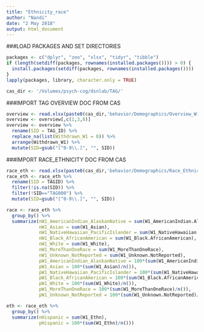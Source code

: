 ```yaml
---
title: "Ethnicity_race"
author: "Nandi"
date: "2 May 2018"
output: html_document
---
```


###LOAD PACKAGES AND SET DIRECTORIES
```r
packages <- c("dplyr", "zoo", "xlsx", "tidyr", "tibble")
if (length(setdiff(packages, rownames(installed.packages()))) > 0) {
  install.packages(setdiff(packages, rownames(installed.packages())))  
}
lapply(packages, library, character.only = TRUE)

cas_dir <- '/Volumes/psych-cog/dsnlab/TAG/'
```

###IMPORT TAG OVERVIEW DOC FROM CAS
```r
overview <- read.xlsx(paste0(cas_dir,'behavior/Demographics/Overview_Withdrawn_Completed/TAG_Overview_Doc.xlsx'),1)
overview <- overview[,c(1,3,8)]
overview <- overview %>% 
  rename(SID = TAG_ID) %>%
  replace_na(list(Withdrawn_W1 = 0)) %>%
  arrange(Withdrawn_W1) %>% 
  mutate(SID=gsub("[^0-9\\.]", "", SID))
```

###IMPORT RACE_ETHNICITY DOC FROM CAS
```r
race_eth <- read.xlsx(paste0(cas_dir,'behavior/Demographics/Race_Ethnicity/Wave_1_Ethnicity.xlsx'),1)
race_eth <- race_eth %>% 
  rename(SID = TAGID) %>%
  filter(!is.na(SID)) %>%
  filter(!SID=="TAG000") %>%
  mutate(SID=gsub("[^0-9\\.]", "", SID))

race <- race_eth %>%
  group_by() %>%
  summarize(nW1_AmericanIndian_AlaskanNative = sum(W1_AmericanIndian.AlaskanNative),
            nW1_Asian = sum(W1_Asian),
            nW1_NativeHawaiian_PacificIslander = sum(W1_NativeHawaiian.PacificIslander),
            nW1_Black_AfricanAmerican = sum(W1_Black.AfricanAmerican),
            nW1_White = sum(W1_White),
            nW1_MoreThanOneRace = sum(W1_MoreThanOneRace),
            nW1_Unknown_NotReported = sum(W1_Unknown.NotReported),
            pW1_AmericanIndian_AlaskanNative = 100*(sum(W1_AmericanIndian.AlaskanNative)/n()),
            pW1_Asian = 100*(sum(W1_Asian)/n()),
            pW1_NativeHawaiian_PacificIslander = 100*(sum(W1_NativeHawaiian.PacificIslander)/n()),
            pW1_Black_AfricanAmerican = 100*(sum(W1_Black.AfricanAmerican)/n()),
            pW1_White = 100*(sum(W1_White)/n()),
            pW1_MoreThanOneRace = 100*(sum(W1_MoreThanOneRace)/n()),
            pW1_Unknown_NotReported = 100*(sum(W1_Unknown.NotReported)/n()))

eth <- race_eth %>%
  group_by() %>%
  summarize(nHispanic = sum(W1_Ethn),
            pHispanic = 100*(sum(W1_Ethn)/n()))
```


